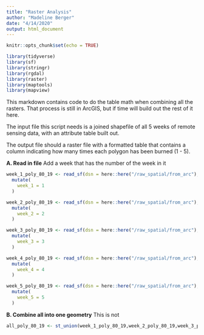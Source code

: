 ```yaml
---
title: "Raster Analysis"
author: "Madeline Berger"
date: "4/14/2020"
output: html_document
---
```


```r
knitr::opts_chunk$set(echo = TRUE)

library(tidyverse)
library(sf)
library(stringr)
library(rgdal)
library(raster)
library(maptools)
library(mapview)

```

This markdown contains code to do the table math when combining all the rasters. That process is still in ArcGIS, but if time will build out the rest of it here.

The input file this script needs is a joined shapefile of all 5 weeks of remote sensing data, with an attribute table built out.

The output file should a raster file with a formatted table that contains a column indicating how many times each polygon has been burned (1 - 5). 


**A. Read in file**
Add a week that has the number of the week in it
```r
week_1_poly_80_19 <- read_sf(dsn = here::here("/raw_spatial/from_arc"), layer = "week1_poly_80_19") %>% 
  mutate(
    week_1 = 1
  )

week_2_poly_80_19 <- read_sf(dsn = here::here("/raw_spatial/from_arc"), layer = "week2_poly_80_19") %>% 
  mutate(
    week_2 = 2
  )

week_3_poly_80_19 <- read_sf(dsn = here::here("/raw_spatial/from_arc"), layer = "week3_poly_80_19") %>% 
  mutate(
    week_3 = 3
  )

week_4_poly_80_19 <- read_sf(dsn = here::here("/raw_spatial/from_arc"), layer = "week4_poly_80_19") %>% 
  mutate(
    week_4 = 4
  )

week_5_poly_80_19 <- read_sf(dsn = here::here("/raw_spatial/from_arc"), layer = "week5_poly_80_19") %>% 
  mutate(
    week_5 = 5
  )

```

**B. Combine all into one geometry**
This is not
```r

all_poly_80_19 <- st_union(week_1_poly_80_19,week_2_poly_80_19,week_3_poly_80_19)


```


